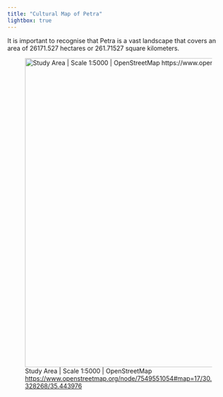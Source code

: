```yaml
---
title: "Cultural Map of Petra"
lightbox: true
---
```

It is important to recognise that Petra is a vast landscape that covers an area of 26171.527 hectares or 261.71527 square kilometers. 

![Study Area \| Scale 1:5000 \| OpenStreetMap <https://www.openstreetmap.org/node/7549551054#map=17/30.328268/35.443976>](images/Study%20Area%20Map.jpg){.lightbox width="1400" height="700"}

